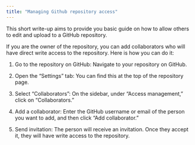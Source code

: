 ```yaml
---
title: "Managing Github repository access"
---
```


This short write-up aims to provide you basic guide on how to allow others to edit and upload to a GitHub repository.

If you are the owner of the repository, you can add collaborators who will have direct write access to the repository. Here is how you can do it:

1.  Go to the repository on GitHub: Navigate to your repository on GitHub.

2.  Open the "Settings" tab: You can find this at the top of the repository page.

3.  Select "Collaborators": On the sidebar, under "Access management," click on "Collaborators."

4.  Add a collaborator: Enter the GitHub username or email of the person you want to add, and then click "Add collaborator."

5.  Send invitation: The person will receive an invitation. Once they accept it, they will have write access to the repository.
